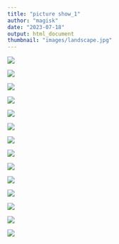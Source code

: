 ```yaml
---
title: "picture show_1"
author: "magisk"
date: "2023-07-18"
output: html_document
thumbnail: "images/landscape.jpg"
---
```


![](/images/Nikon/picture_show1/DSC_1552-3.JPG)

![](/images/Nikon/picture_show1/DSC_1583.JPG)

![](/images/Nikon/picture_show1/DSC_0006-3.JPG)

![](/images/Nikon/picture_show1/DSC_0184-4.JPG)

![](/images/Nikon/picture_show1/DSC_1717.JPG)

![](/images/Nikon/picture_show1/DSC_1672.JPG)

![](/images/Nikon/picture_show1/DSC_1685.JPG)

![](/images/Nikon/picture_show1/DSC_1546-3.JPG)

![](/images/Nikon/picture_show1/DSC_0010.JPG)

![](/images/Nikon/picture_show1/DSC_1676.JPG)

![](/images/Nikon/picture_show1/DSC_1721.JPG)

![](/images/Nikon/picture_show1/DSC_1729.JPG)

![](/images/Nikon/picture_show1/DSC_0402-1.JPG)

![](/images/Nikon/picture_show1/DSC_1600.JPG)


